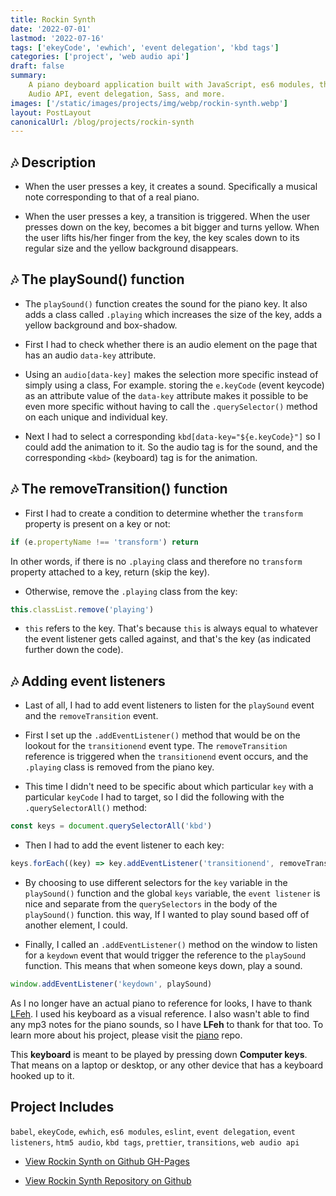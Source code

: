 ```yaml
---
title: Rockin Synth
date: '2022-07-01'
lastmod: '2022-07-16'
tags: ['ekeyCode', 'ewhich', 'event delegation', 'kbd tags']
categories: ['project', 'web audio api']
draft: false
summary:
    A piano deyboard application built with JavaScript, es6 modules, the Web
    Audio API, event delegation, Sass, and more.
images: ['/static/images/projects/img/webp/rockin-synth.webp']
layout: PostLayout
canonicalUrl: /blog/projects/rockin-synth
---
```


<Interglobalmedia
	src="/static/images/projects/img/webp/rockin-synth.webp"
	author="Maria D. Campbell"
	alt="Rockin Synth"
	srcUrl="/static/images/projects/img/webp/rockin-synth.webp"
	authorUrl="/about"
/>

## 🎶 Description

-   When the user presses a key, it creates a sound. Specifically a musical note
    corresponding to that of a real piano.

-   When the user presses a key, a transition is triggered. When the user
    presses down on the key, becomes a bit bigger and turns yellow. When the
    user lifts his/her finger from the key, the key scales down to its regular
    size and the yellow background disappears.

## 🎶 The playSound() function

-   The `playSound()` function creates the sound for the piano key. It also adds
    a class called `.playing` which increases the size of the key, adds a yellow
    background and box-shadow.

-   First I had to check whether there is an audio element on the page that has
    an audio `data-key` attribute.

-   Using an `audio[data-key]` makes the selection more specific instead of
    simply using a class, For example. storing the `e.keyCode` (event keycode)
    as an attribute value of the `data-key` attribute makes it possible to be
    even more specific without having to call the `.querySelector()` method on
    each unique and individual key.

-   Next I had to select a corresponding `kbd[data-key="${e.keyCode}"]` so I
    could add the animation to it. So the audio tag is for the sound, and the
    corresponding `<kbd>` (keyboard) tag is for the animation.

## 🎶 The removeTransition() function

-   First I had to create a condition to determine whether the `transform`
    property is present on a key or not:

```javascript
if (e.propertyName !== 'transform') return
```

In other words, if there is no `.playing` class and therefore no `transform`
property attached to a key, return (skip the key).

-   Otherwise, remove the `.playing` class from the key:

```javascript
this.classList.remove('playing')
```

-   `this` refers to the key. That's because `this` is always equal to whatever
    the event listener gets called against, and that's the key (as indicated
    further down the code).

## 🎶 Adding event listeners

-   Last of all, I had to add event listeners to listen for the `playSound`
    event and the `removeTransition` event.

-   First I set up the `.addEventListener()` method that would be on the lookout
    for the `transitionend` event type. The `removeTransition` reference is
    triggered when the `transitionend` event occurs, and the `.playing` class is
    removed from the piano key.

-   This time I didn't need to be specific about which particular `key` with a
    particular `keyCode` I had to target, so I did the following with the
    `.querySelectorAll()` method:

```javascript
const keys = document.querySelectorAll('kbd')
```

-   Then I had to add the event listener to each key:

```javascript
keys.forEach((key) => key.addEventListener('transitionend', removeTransition))
```

-   By choosing to use different selectors for the `key` variable in the
    `playSound()` function and the global `keys` variable, the `event listener`
    is nice and separate from the `querySelectors` in the body of the
    `playSound()` function. this way, If I wanted to play sound based off of
    another element, I could.

-   Finally, I called an `.addEventListener()` method on the window to listen
    for a `keydown` event that would trigger the reference to the `playSound`
    function. This means that when someone keys down, play a sound.

```javascript
window.addEventListener('keydown', playSound)
```

As I no longer have an actual piano to reference for looks, I have to thank
[LFeh](https://github.com/LFeh/). I used his keyboard as a visual reference. I
also wasn't able to find any mp3 notes for the piano sounds, so I have **LFeh**
to thank for that too. To learn more about his project, please visit the
[piano](https://github.com/LFeh/piano) repo.

This **keyboard** is meant to be played by pressing down **Computer keys**. That
means on a laptop or desktop, or any other device that has a keyboard hooked up
to it.

## Project Includes

`babel`, `ekeyCode`, `ewhich`, `es6 modules`, `eslint`, `event delegation`,
`event listeners`, `htm5 audio`, `kbd tags`, `prettier`, `transitions`,
`web audio api`

-   [View Rockin Synth on Github GH-Pages](https://interglobalmedia.github.io/rockin-synth/)

-   [View Rockin Synth Repository on Github](https://github.com/interglobalmedia/rockin-synth)
